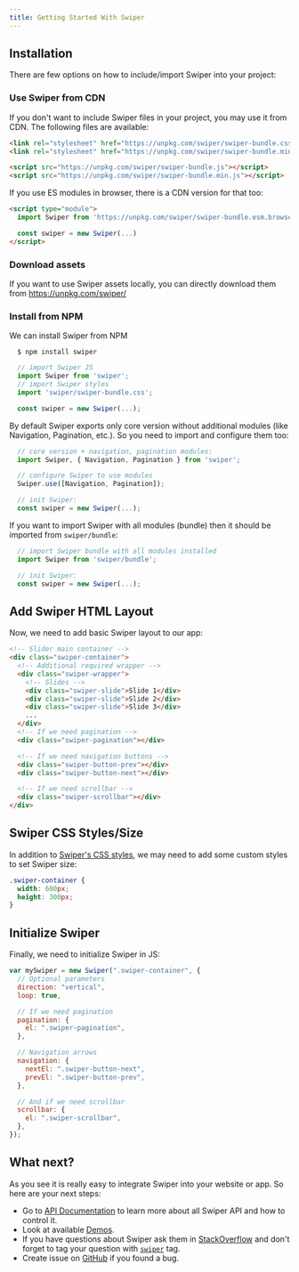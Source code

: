 ```yaml
---
title: Getting Started With Swiper
---
```


## Installation

There are few options on how to include/import Swiper into your project:

### Use Swiper from CDN

If you don't want to include Swiper files in your project, you may use it from CDN. The following files are available:

```html
<link rel="stylesheet" href="https://unpkg.com/swiper/swiper-bundle.css" />
<link rel="stylesheet" href="https://unpkg.com/swiper/swiper-bundle.min.css" />

<script src="https://unpkg.com/swiper/swiper-bundle.js"></script>
<script src="https://unpkg.com/swiper/swiper-bundle.min.js"></script>
```

If you use ES modules in browser, there is a CDN version for that too:

```html
<script type="module">
  import Swiper from 'https://unpkg.com/swiper/swiper-bundle.esm.browser.min.js'

  const swiper = new Swiper(...)
</script>
```

### Download assets

If you want to use Swiper assets locally, you can directly download them from <a href="https://unpkg.com/swiper/" target="_blank">https://unpkg.com/swiper/</a>

### Install from NPM

We can install Swiper from NPM

```
  $ npm install swiper
```

```js
  // import Swiper JS
  import Swiper from 'swiper';
  // import Swiper styles
  import 'swiper/swiper-bundle.css';

  const swiper = new Swiper(...);
```

By default Swiper exports only core version without additional modules (like Navigation, Pagination, etc.). So you need to import and configure them too:

```js
  // core version + navigation, pagination modules:
  import Swiper, { Navigation, Pagination } from 'swiper';

  // configure Swiper to use modules
  Swiper.use([Navigation, Pagination]);

  // init Swiper:
  const swiper = new Swiper(...);
```

If you want to import Swiper with all modules (bundle) then it should be imported from `swiper/bundle`:

```js
  // import Swiper bundle with all modules installed
  import Swiper from 'swiper/bundle';

  // init Swiper:
  const swiper = new Swiper(...);
```

## Add Swiper HTML Layout

Now, we need to add basic Swiper layout to our app:

```html
<!-- Slider main container -->
<div class="swiper-container">
  <!-- Additional required wrapper -->
  <div class="swiper-wrapper">
    <!-- Slides -->
    <div class="swiper-slide">Slide 1</div>
    <div class="swiper-slide">Slide 2</div>
    <div class="swiper-slide">Slide 3</div>
    ...
  </div>
  <!-- If we need pagination -->
  <div class="swiper-pagination"></div>

  <!-- If we need navigation buttons -->
  <div class="swiper-button-prev"></div>
  <div class="swiper-button-next"></div>

  <!-- If we need scrollbar -->
  <div class="swiper-scrollbar"></div>
</div>
```

## Swiper CSS Styles/Size

In addition to <a href="/api/#styles" target="_blank">Swiper's CSS styles</a>, we may need to add some custom styles to set Swiper size:

```css
.swiper-container {
  width: 600px;
  height: 300px;
}
```

## Initialize Swiper

Finally, we need to initialize Swiper in JS:

```js
var mySwiper = new Swiper(".swiper-container", {
  // Optional parameters
  direction: "vertical",
  loop: true,

  // If we need pagination
  pagination: {
    el: ".swiper-pagination",
  },

  // Navigation arrows
  navigation: {
    nextEl: ".swiper-button-next",
    prevEl: ".swiper-button-prev",
  },

  // And if we need scrollbar
  scrollbar: {
    el: ".swiper-scrollbar",
  },
});
```

## What next?

As you see it is really easy to integrate Swiper into your website or app. So here are your next steps:

- Go to <a href="../api/">API Documentation</a> to learn more about all Swiper API and how to control it.
- Look at available <a href="../demos/" target="_blank">Demos</a>.
- If you have questions about Swiper ask them in <a href="http://stackoverflow.com" target="_blank">StackOverflow</a> and don't forget to tag your question with <a href="http://stackoverflow.com/questions/tagged/swiper" target="_blank"><code>swiper</code></a> tag.
- Create issue on <a href="https://github.com/nolimits4web/swiper/" target="_blank">GitHub</a> if you found a bug.
